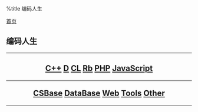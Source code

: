 %title 编码人生

[[../index|首页]]
==编码人生==
----
<center>
<h2>
[[cpp/index|C++]]
[[d/index|D]]
[[commonlisp/index|CL]]
[[ruby/index|Rb]]
[[php/index|PHP]]
[[javascript/index|JavaScript]]
----
[[csbase/index|CSBase]]
[[database/index|DataBase]]
[[web/index|Web]]
[[tools/index|Tools]]
[[other/index|Other]]
</h2>
</center>
----
